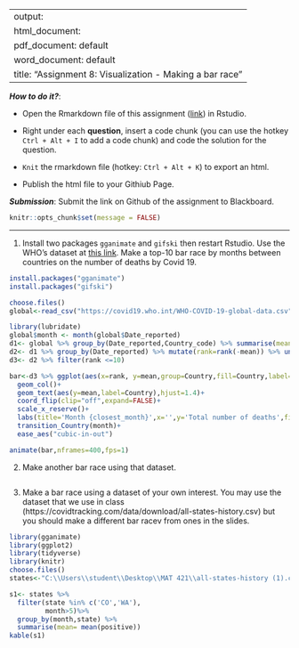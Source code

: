 
---
output: 
  html_document:
  pdf_document: default
  word_document: default
title: "Assignment 8: Visualization - Making a bar race"
---

***How to do it?***: 

- Open the Rmarkdown file of this assignment ([link](fa2020_assignment8.Rmd)) in Rstudio. 

- Right under each **question**, insert  a code chunk (you can use the hotkey `Ctrl + Alt + I` to add a code chunk) and code the solution for the question. 

- `Knit` the rmarkdown file (hotkey: `Ctrl + Alt + K`) to export an html.  

-  Publish the html file to your Githiub Page. 

***Submission***: Submit the link on Github of the assignment to Blackboard.

```r
knitr::opts_chunk$set(message = FALSE)
```




-------

1. Install two packages `gganimate` and `gifski` then restart Rstudio. Use the WHO's dataset at [this link](https://covid19.who.int/WHO-COVID-19-global-data.csv). Make a top-10 bar race by months between countries on the number of deaths by Covid 19.  

```r
install.packages("gganimate")
install.packages("gifski")
```


```r
choose.files()
global<-read_csv("https://covid19.who.int/WHO-COVID-19-global-data.csv")

library(lubridate)
global$month <- month(global$Date_reported)
d1<- global %>% group_by(Date_reported,Country_code) %>% summarise(mean=mean(Cumulative_deaths))
d2<- d1 %>% group_by(Date_reported) %>% mutate(rank=rank(-mean)) %>% ungroup()
d3<- d2 %>% filter(rank <=10)

bar<-d3 %>% ggplot(aes(x=rank, y=mean,group=Country,fill=Country,label=Country))+
  geom_col()+
  geom_text(aes(y=mean,label=Country),hjust=1.4)+
  coord_flip(clip="off",expand=FALSE)+
  scale_x_reserve()+
  labs(title='Month {closest_month}',x='',y='Total number of deaths',fill='Country')+theme(plot.title=element_text(hjust=1,size=22),axis.ticks.y=element+blank(),axis.text.y=element+blank())+
  transition_Country(month)+
  ease_aes("cubic-in-out")

animate(bar,nframes=400,fps=1)


```


2. Make another bar race using that dataset.  

```r

```


3. Make a bar race using a dataset of your own interest. You may use the dataset that we use in class (https://covidtracking.com/data/download/all-states-history.csv) but you should make a different bar racev from ones in the slides. 
```r
library(gganimate)
library(ggplot2)
library(tidyverse)
library(knitr)
choose.files()
states<-"C:\\Users\\student\\Desktop\\MAT 421\\all-states-history (1).csv"

s1<- states %>%
  filter(state %in% c('CO','WA'),
         month>5)%>%
  group_by(month,state) %>%
  summarise(mean= mean(positive))
kable(s1)
```



